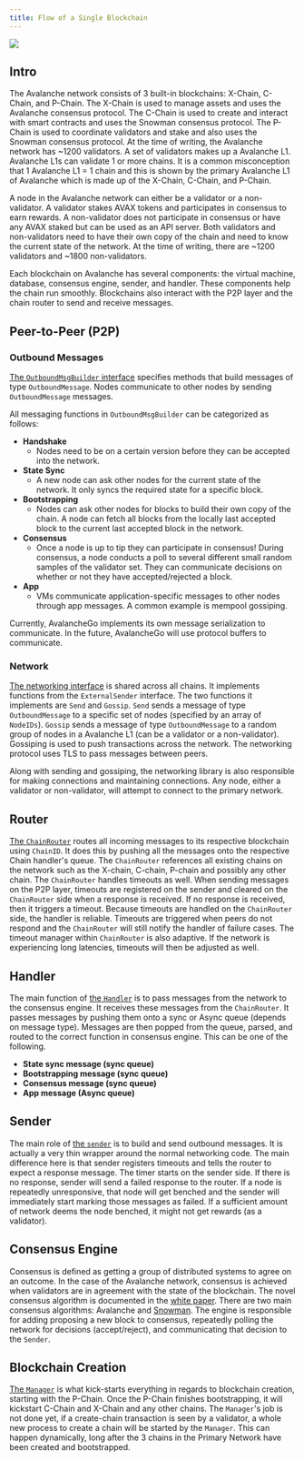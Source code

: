 ```yaml
---
title: Flow of a Single Blockchain
---
```

![](/images/flow1.png)

Intro[​](#intro "Direct link to heading")
-----------------------------------------

The Avalanche network consists of 3 built-in blockchains: X-Chain, C-Chain, and P-Chain. The X-Chain is used to manage assets and uses the Avalanche consensus protocol. The C-Chain is used to create and interact with smart contracts and uses the Snowman consensus protocol. The P-Chain is used to coordinate validators and stake and also uses the Snowman consensus protocol. At the time of writing, the Avalanche network has ~1200 validators. A set of validators makes up a Avalanche L1. Avalanche L1s can validate 1 or more chains. It is a common misconception that 1 Avalanche L1 = 1 chain and this is shown by the primary Avalanche L1 of Avalanche which is made up of the X-Chain, C-Chain, and P-Chain.

A node in the Avalanche network can either be a validator or a non-validator. A validator stakes AVAX tokens and participates in consensus to earn rewards. A non-validator does not participate in consensus or have any AVAX staked but can be used as an API server. Both validators and non-validators need to have their own copy of the chain and need to know the current state of the network. At the time of writing, there are ~1200 validators and ~1800 non-validators.

Each blockchain on Avalanche has several components: the virtual machine, database, consensus engine, sender, and handler. These components help the chain run smoothly. Blockchains also interact with the P2P layer and the chain router to send and receive messages.

Peer-to-Peer (P2P)[​](#peer-to-peer-p2p "Direct link to heading")
-----------------------------------------------------------------

### Outbound Messages[​](#outbound-messages "Direct link to heading")

[The `OutboundMsgBuilder` interface](https://github.com/ava-labs/avalanchego/blob/master/message/outbound_msg_builder.go) specifies methods that build messages of type `OutboundMessage`. Nodes communicate to other nodes by sending `OutboundMessage` messages.

All messaging functions in `OutboundMsgBuilder` can be categorized as follows:

- **Handshake**
    - Nodes need to be on a certain version before they can be accepted into the network.
- **State Sync**
    - A new node can ask other nodes for the current state of the network. It only syncs the required state for a specific block.
- **Bootstrapping**
    - Nodes can ask other nodes for blocks to build their own copy of the chain. A node can fetch all blocks from the locally last accepted block to the current last accepted block in the network.
- **Consensus**
    - Once a node is up to tip they can participate in consensus! During consensus, a node conducts a poll to several different small random samples of the validator set. They can communicate decisions on whether or not they have accepted/rejected a block.
- **App**
    - VMs communicate application-specific messages to other nodes through app messages. A common example is mempool gossiping.

Currently, AvalancheGo implements its own message serialization to communicate. In the future, AvalancheGo will use protocol buffers to communicate.

### Network[​](#network "Direct link to heading")

[The networking interface](https://github.com/ava-labs/avalanchego/blob/master/network/network.go) is shared across all chains. It implements functions from the `ExternalSender` interface. The two functions it implements are `Send` and `Gossip`. `Send` sends a message of type `OutboundMessage` to a specific set of nodes (specified by an array of `NodeIDs`). `Gossip` sends a message of type `OutboundMessage` to a random group of nodes in a Avalanche L1 (can be a validator or a non-validator). Gossiping is used to push transactions across the network. The networking protocol uses TLS to pass messages between peers.

Along with sending and gossiping, the networking library is also responsible for making connections and maintaining connections. Any node, either a validator or non-validator, will attempt to connect to the primary network.

Router[​](#router "Direct link to heading")
-------------------------------------------

[The `ChainRouter`](https://github.com/ava-labs/avalanchego/blob/master/snow/networking/router/chain_router.go) routes all incoming messages to its respective blockchain using `ChainID`. It does this by pushing all the messages onto the respective Chain handler's queue. The `ChainRouter` references all existing chains on the network such as the X-chain, C-chain, P-chain and possibly any other chain. The `ChainRouter` handles timeouts as well. When sending messages on the P2P layer, timeouts are registered on the sender and cleared on the `ChainRouter` side when a response is received. If no response is received, then it triggers a timeout. Because timeouts are handled on the `ChainRouter` side, the handler is reliable. Timeouts are triggered when peers do not respond and the `ChainRouter` will still notify the handler of failure cases. The timeout manager within `ChainRouter` is also adaptive. If the network is experiencing long latencies, timeouts will then be adjusted as well.

Handler[​](#handler "Direct link to heading")
---------------------------------------------

The main function of [the `Handler`](https://github.com/ava-labs/avalanchego/blob/master/snow/networking/handler/handler.go) is to pass messages from the network to the consensus engine. It receives these messages from the `ChainRouter`. It passes messages by pushing them onto a sync or Async queue (depends on message type). Messages are then popped from the queue, parsed, and routed to the correct function in consensus engine. This can be one of the following.

- **State sync message (sync queue)**
- **Bootstrapping message (sync queue)**
- **Consensus message (sync queue)**
- **App message (Async queue)**

Sender[​](#sender "Direct link to heading")
-------------------------------------------

The main role of [the `sender`](https://github.com/ava-labs/avalanchego/blob/master/snow/networking/sender/sender.go) is to build and send outbound messages. It is actually a very thin wrapper around the normal networking code. The main difference here is that sender registers timeouts and tells the router to expect a response message. The timer starts on the sender side. If there is no response, sender will send a failed response to the router. If a node is repeatedly unresponsive, that node will get benched and the sender will immediately start marking those messages as failed. If a sufficient amount of network deems the node benched, it might not get rewards (as a validator).

Consensus Engine[​](#consensus-engine "Direct link to heading")
---------------------------------------------------------------

Consensus is defined as getting a group of distributed systems to agree on an outcome. In the case of the Avalanche network, consensus is achieved when validators are in agreement with the state of the blockchain. The novel consensus algorithm is documented in the [white paper](https://assets.website-files.com/5d80307810123f5ffbb34d6e/6009805681b416f34dcae012_Avalanche%20Consensus%20Whitepaper.pdf). There are two main consensus algorithms: Avalanche and [Snowman](https://github.com/ava-labs/avalanchego/blob/master/snow/consensus/snowman/consensus.go). The engine is responsible for adding proposing a new block to consensus, repeatedly polling the network for decisions (accept/reject), and communicating that decision to the `Sender`.

Blockchain Creation[​](#blockchain-creation "Direct link to heading")
---------------------------------------------------------------------

[The `Manager`](https://github.com/ava-labs/avalanchego/blob/master/chains/manager.go) is what kick-starts everything in regards to blockchain creation, starting with the P-Chain. Once the P-Chain finishes bootstrapping, it will kickstart C-Chain and X-Chain and any other chains. The `Manager`'s job is not done yet, if a create-chain transaction is seen by a validator, a whole new process to create a chain will be started by the `Manager`. This can happen dynamically, long after the 3 chains in the Primary Network have been created and bootstrapped.
